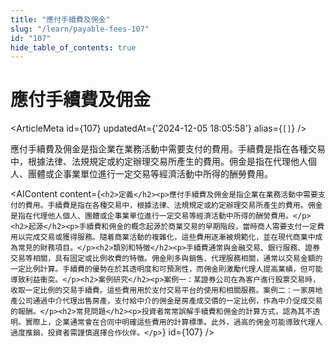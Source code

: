 ```yaml
---
title: "應付手續費及佣金"
slug: "/learn/payable-fees-107"
id: "107"
hide_table_of_contents: true
---
```



# 應付手續費及佣金

<ArticleMeta id={107} updatedAt={'2024-12-05 18:05:58'} alias={`[]`} />
<div className='border-solid border-b border-t-0 my-4 border-[var(--ifm-color-gray-300)]' />

應付手續費及佣金是指企業在業務活動中需要支付的費用。手續費是指在各種交易中，根據法律、法規規定或約定辦理交易所產生的費用。佣金是指在代理他人個人、團體或企事業單位進行一定交易等經濟活動中所得的酬勞費用。

<AIContent content={`<h2>定義</h2><p>應付手續費及佣金是指企業在業務活動中需要支付的費用。手續費是指在各種交易中，根據法律、法規規定或約定辦理交易所產生的費用。佣金是指在代理他人個人、團體或企事業單位進行一定交易等經濟活動中所得的酬勞費用。</p><h2>起源</h2><p>手續費和佣金的概念起源於商業交易的早期階段，當時商人需要支付一定費用以完成交易或獲得服務。隨着商業活動的複雜化，這些費用逐漸被規範化，並在現代商業中成為常見的財務項目。</p><h2>類別和特徵</h2><p>手續費通常與金融交易、銀行服務、證券交易等相關，具有固定或比例收費的特徵。佣金則多與銷售、代理服務相關，通常以交易金額的一定比例計算。手續費的優勢在於其透明度和可預測性，而佣金則激勵代理人提高業績，但可能導致利益衝突。</p><h2>案例研究</h2><p>案例一：某證券公司在為客户進行股票交易時，收取一定比例的交易手續費。這些費用用於支付交易平台的使用和相關服務。案例二：一家房地產公司通過中介代理出售房產，支付給中介的佣金是房產成交價的一定比例，作為中介促成交易的報酬。</p><h2>常見問題</h2><p>投資者常常誤解手續費和佣金的計算方式，認為其不透明。實際上，企業通常會在合同中明確這些費用的計算標準。此外，過高的佣金可能導致代理人過度推銷，投資者需謹慎選擇合作伙伴。</p>`} id={107} />
